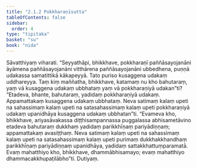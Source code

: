 ```yaml
---
title: "2.1.2 Pokkharaṇīsutta"
tableOfContents: false
sidebar:
  order: 4
type: "tipitaka"
basket: "su"
book: "nida"
---
```



<DynamicBreadcrumb />

<Division number="75" book="nida">

<Paragraph number="607" book="nida">
Sāvatthiyaṃ viharati. “Seyyathāpi, bhikkhave, pokkharaṇī paññāsayojanāni āyāmena paññāsayojanāni vitthārena paññāsayojanāni ubbedhena, puṇṇā udakassa samatittikā kākapeyyā. Tato puriso kusaggena udakaṃ uddhareyya. Taṃ kiṃ maññatha, bhikkhave, katamaṃ nu kho bahutaraṃ, yaṃ vā kusaggena udakaṃ ubbhataṃ yaṃ vā pokkharaṇiyā udakan”ti?
</Paragraph>

<Paragraph number="608" book="nida">
“Etadeva, bhante, bahutaraṃ, yadidaṃ pokkharaṇiyā udakaṃ. Appamattakaṃ kusaggena udakaṃ ubbhataṃ. Neva satimaṃ kalaṃ upeti na sahassimaṃ kalaṃ upeti na satasahassimaṃ kalaṃ upeti pokkharaṇiyā udakaṃ upanidhāya kusaggena udakaṃ ubbhatan”ti.
</Paragraph>

<Paragraph number="609" book="nida">
“Evameva kho, bhikkhave, ariyasāvakassa diṭṭhisampannassa puggalassa abhisametāvino etadeva bahutaraṃ dukkhaṃ yadidaṃ parikkhīṇaṃ pariyādiṇṇaṃ; appamattakaṃ avasiṭṭhaṃ. Neva satimaṃ kalaṃ upeti na sahassimaṃ kalaṃ upeti na satasahassimaṃ kalaṃ upeti purimaṃ dukkhakkhandhaṃ parikkhīṇaṃ pariyādiṇṇaṃ upanidhāya, yadidaṃ sattakkhattuṃparamatā. Evaṃ mahatthiyo kho, bhikkhave, dhammābhisamayo; evaṃ mahatthiyo dhammacakkhupaṭilābho”ti.

</Paragraph>
</Division>

<Paragraph number="610" type="center" book="nida">
Dutiyaṃ.
</Paragraph>